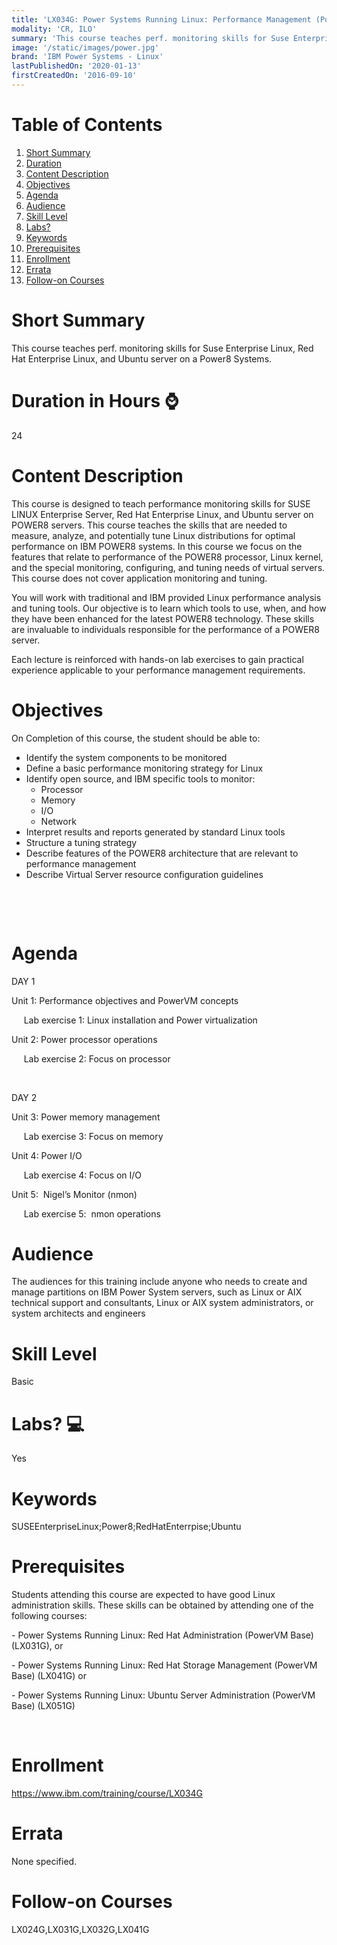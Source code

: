 ```yaml
---
title: 'LX034G: Power Systems Running Linux: Performance Management (PowerVM Base)'
modality: 'CR, ILO'
summary: 'This course teaches perf. monitoring skills for Suse Enterprise Linux, Red Hat Enterprise Linux, and Ubuntu server on a Power8 Systems.'
image: '/static/images/power.jpg'
brand: 'IBM Power Systems - Linux'
lastPublishedOn: '2020-01-13'
firstCreatedOn: '2016-09-10'
---
```

# Table of Contents
1.  [Short Summary](#short-summary)
2.  [Duration](#duration-in-hours-)
3.  [Content Description](#content-description)
4.  [Objectives](#objectives)
5.  [Agenda](#agenda)
6.  [Audience](#audience)
7.  [Skill Level](#skill-level)
8.  [Labs?](#labs-)
9.  [Keywords](#keywords)
10. [Prerequisites](#prerequisites)
11. [Enrollment](#enrollment)
12. [Errata](#errata)
13. [Follow-on Courses](#follow-on-courses)

# Short Summary
This course teaches perf. monitoring skills for Suse Enterprise Linux, Red Hat Enterprise Linux, and Ubuntu server on a Power8 Systems.

# Duration in Hours ⌚
24

# Content Description
<p>This course is designed to teach performance monitoring skills for SUSE LINUX Enterprise Server, Red Hat Enterprise Linux, and Ubuntu server on POWER8 servers. This course teaches the skills that are needed to measure, analyze, and potentially tune Linux distributions for optimal performance on IBM POWER8 systems. In this course we focus on the features that relate to performance of the POWER8 processor, Linux kernel, and the special monitoring, configuring, and tuning needs of virtual servers. This course does not cover application monitoring and tuning.</p>

<p>You will work with traditional and IBM provided Linux performance analysis and tuning tools. Our objective is to learn which tools to use, when, and how they have been enhanced for the latest POWER8 technology. These skills are invaluable to individuals responsible for the performance of a POWER8 server.</p>

<p>Each lecture is reinforced with hands-on lab exercises to gain practical experience applicable to your performance management requirements.</p>

# Objectives
<p>On Completion of this course, the student should be able to:</p>

<ul>
	<li>Identify the system components to be monitored</li>
	<li>Define a basic performance monitoring strategy for Linux</li>
	<li>Identify open source, and IBM specific tools to monitor:
	<ul>
		<li>Processor</li>
		<li>Memory</li>
		<li>I/O</li>
		<li>Network</li>
	</ul>
	</li>
	<li>Interpret results and reports generated by standard Linux tools</li>
	<li>Structure a tuning strategy</li>
	<li>Describe features of the POWER8 architecture that are relevant to performance management</li>
	<li>Describe Virtual Server resource configuration guidelines</li>
</ul>

<p>&nbsp;</p>

<p>&nbsp;</p>

# Agenda
<p>DAY 1</p><p>Unit 1: Performance objectives and PowerVM concepts</p><p>&nbsp;&nbsp;&nbsp;&nbsp; Lab exercise 1: Linux installation and Power virtualization</p><p>Unit 2: Power processor operations</p><p>&nbsp;&nbsp;&nbsp;&nbsp; Lab exercise 2: Focus on processor</p><p>&nbsp;</p><p>DAY 2</p><p>Unit 3: Power memory management</p><p>&nbsp;&nbsp;&nbsp;&nbsp; Lab exercise 3: Focus on memory</p><p>Unit 4: Power I/O</p><p>&nbsp;&nbsp;&nbsp;&nbsp; Lab exercise 4: Focus on I/O</p><p>Unit 5: &nbsp;Nigel&rsquo;s Monitor (nmon)</p><p>&nbsp;&nbsp;&nbsp;&nbsp; Lab exercise 5: &nbsp;nmon operations</p>

# Audience
<p>The audiences for this training include anyone who needs to create and manage partitions on IBM Power System servers, such as Linux or AIX technical support and consultants, Linux or AIX system administrators, or system architects and engineers</p>

# Skill Level
Basic

# Labs? 💻
Yes

# Keywords
SUSEEnterpriseLinux;Power8;RedHatEnterrpise;Ubuntu

# Prerequisites
<p>Students attending this course are expected to have good Linux administration skills. These skills can be obtained by attending one of the following courses:</p>

<p>- Power Systems Running Linux: Red Hat Administration (PowerVM Base) (LX031G), or</p>

<p>- Power Systems Running Linux: Red Hat Storage Management (PowerVM Base) (LX041G) or</p>

<p>- Power Systems Running Linux: Ubuntu Server Administration (PowerVM Base) (LX051G)</p>

<p>&nbsp;</p>

# Enrollment
https://www.ibm.com/training/course/LX034G

# Errata
None specified.

# Follow-on Courses
LX024G,LX031G,LX032G,LX041G


